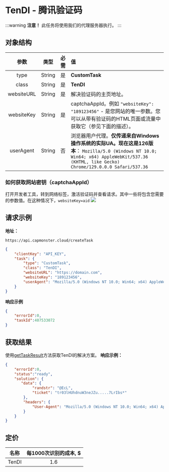 ﻿---
sidebar_position: 15
sidebar_label: TenDI
---

# TenDI - 腾讯验证码
:::warning **注意！**
此任务将使用我们的代理服务器执行。
:::
## **对象结构**
|**参数**|**类型**|**必需**|**值**|
| :-: | :-: | :-: | :- |
|type|String|是|**CustomTask**|
|class|String|是|**TenDI**|
|websiteURL|String|是|解决验证码的主页地址。|
|websiteKey|String|是|captchaAppId。例如 `"websiteKey": "189123456"` - 是您网站的唯一参数。您可以从带有验证码的HTML页面或流量中获取它（参见下面的描述）。|
|userAgent|String|否|浏览器用户代理。**仅传递来自Windows操作系统的实际UA。现在这是126版本**： `Mozilla/5.0 (Windows NT 10.0; Win64; x64) AppleWebKit/537.36 (KHTML, like Gecko) Chrome/129.0.0.0 Safari/537.36`|
### 如何获取网站密钥（captchaAppId）
打开开发者工具，转到网络标签，激活验证码并查看请求。其中一些将包含您需要的参数值。在这种情况下，`websiteKey=aid`
![](./images/tendi/tendi-devtools.png)
## **请求示例**
**地址：**
```http
https://api.capmonster.cloud/createTask
```
```json
{
    "clientKey": "API_KEY",
    "task": {
        "type": "CustomTask",
        "class": "TenDI",
        "websiteURL": "https://domain.com",
        "websiteKey": "189123456",
        "userAgent": "Mozilla/5.0 (Windows NT 10.0; Win64; x64) AppleWebKit/537.36 (KHTML, like Gecko) Chrome/129.0.0.0 Safari/537.36"
    }
}
```
**响应示例**
```json
{
    "errorId":0,
    "taskId":407533072
}
```
## **获取结果**
使用[getTaskResult](../api/methods/get-task-result.md)方法获取TenDI的解决方案。
**响应示例：**
```json
{
    "errorId":0,
    "status":"ready",
    "solution": {
       "data": {
            "randstr": "@EcL",
            "ticket": "tr03lHUhdnuW3neJZu.....7LrIbs*"
        },
        "headers": {
            "User-Agent": "Mozilla/5.0 (Windows NT 10.0; Win64; x64) AppleWebKit/537.36 (KHTML, like Gecko) Chrome/129.0.0.0 Safari/537.36"
        }
    }
}
```
## **定价**
|**名称**|**每1000次识别的成本, $**|
| :-: | :-: |
|TenDI|1.6|